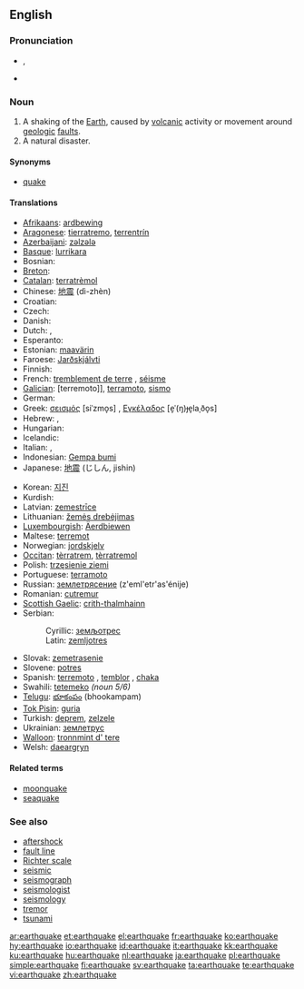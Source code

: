 ==English==
{{wikipedia}}

===Pronunciation===
* {{IPA|/ˈɜː(r)θˌkweɪk/}}, {{SAMPA|/"3:(r)T%kweIk/}}
* {{audio|En-us-earthquake.ogg|Audio (USA)}}

===Noun===
{{en-noun}}

# A shaking of the [[Earth]], caused by [[volcanic]] activity or movement around [[geologic]] [[fault]]s.
# A natural disaster.

====Synonyms====
* [[quake]]

====Translations====
{{trans-top|earthquake}}
* [[Afrikaans]]: [[ardbewing]]
* [[Aragonese]]: [[tierratremo]], [[terrentrín]]
* [[Azerbaijani]]: [[zəlzələ]]
* [[Basque]]: [[lurrikara]]
* Bosnian: {{t-|bs|zemljotres|m}}
* [[Breton]]: {{t+|br|kren-douar|m|xs=Breton}}
* [[Catalan]]: [[terratrèmol]] {{m}}
* Chinese: [[地震]] (dì-zhèn)
* Croatian: {{t+|hr|potres|m}}
* Czech: {{t+|cs|zemětřesení|n}}
* Danish: {{t|da|jordskælv|n}}
* Dutch: {{t+|nl|aardbeving|f}}, {{t+|nl|aardschok|m}}
* Esperanto: {{t-|eo|tertremo|xs=Esperanto}}
* Estonian: [[maavärin]]
* Faroese: [[Jarðskjálvti]]
* Finnish: {{t-|fi|maanjäristys}}
* French: [[tremblement de terre]] {{m}}, [[séisme]] {{m}}
* [[Galician]]: [terremoto]], [[terramoto]], [[sismo]]
* German: {{t+|de|Erdbeben|n}}
* Greek: [[σεισμός]] [siˈzmo̞s] {{m}}, [[Εγκέλαδος]] [e̞ˈ(ŋ)ɟe̞laˌðo̞s] {{m}}
* Hebrew: {{t-|he|רעידת אדמה|f|tr=reidat adama|sc=Hebr}}, {{t-|he|רעש אדמה|m|tr=raash adama|sc=Hebr}}
* Hungarian: {{t+|hu|földrengés}}
* Icelandic: {{t+|is|jarðskjálfti}}
* Italian: {{t+|it|terremoto|m}}, {{t-|it|sisma|m}}
* Indonesian: [[Gempa bumi]]
* Japanese: [[地震]] (じしん, jishin)
{{trans-mid}}
* Korean: [[지진]]
* Kurdish: {{KUchar|[[بوومه‌له‌رزه‌]]}}
* Latvian: [[zemestrīce]] {{f}}
* Lithuanian: [[žemės drebėjimas]] {{m}}
* [[Luxembourgish]]: [[Äerdbiewen]]
* Maltese: [[terremot]] {{m}}
* Norwegian: [[jordskjelv]] {{n}}
* [[Occitan]]: [[tèrratrem]], [[tèrratremol]]
* Polish: [[trzęsienie ziemi]] {{n}}
* Portuguese: [[terramoto]] {{m}}
* Russian: [[землетрясение]] (z'eml'etr'as'énije) {{n}}
* Romanian: [[cutremur]] {{n}}
* [[Scottish Gaelic]]: [[crith-thalmhainn]] {{f}}
* Serbian:
*: Cyrillic: [[земљотрес#Serbian|земљотрес]] {{m}}
*: Latin: [[zemljotres#Serbian|zemljotres]] {{m}}
* Slovak: [[zemetrasenie]]
* Slovene: [[potres]]
* Spanish: [[terremoto]] {{m}}, [[temblor]] {{m}}, [[chaka]] {{f}}
* Swahili: [[tetemeko]]  ''(noun 5/6)''
* [[Telugu]]: [[భూకంపం]] (bhookampam)
* [[Tok Pisin]]: [[guria]]
* Turkish: [[deprem]], [[zelzele]]
* Ukrainian: [[землетрус]]
* [[Walloon]]: [[tronnmint d' tere]]
* Welsh: [[daeargryn]]
{{trans-bottom}}

====Related terms====
* [[moonquake]]
* [[seaquake]]

===See also===
* [[aftershock]]<!-- or is it hyphenated or two words? -->
* [[fault line]]
* [[Richter scale]]
* [[seismic]]
* [[seismograph]]
* [[seismologist]]
* [[seismology]]
* [[tremor]]
* [[tsunami]]

[[ar:earthquake]]
[[et:earthquake]]
[[el:earthquake]]
[[fr:earthquake]]
[[ko:earthquake]]
[[hy:earthquake]]
[[io:earthquake]]
[[id:earthquake]]
[[it:earthquake]]
[[kk:earthquake]]
[[ku:earthquake]]
[[hu:earthquake]]
[[nl:earthquake]]
[[ja:earthquake]]
[[pl:earthquake]]
[[simple:earthquake]]
[[fi:earthquake]]
[[sv:earthquake]]
[[ta:earthquake]]
[[te:earthquake]]
[[vi:earthquake]]
[[zh:earthquake]]